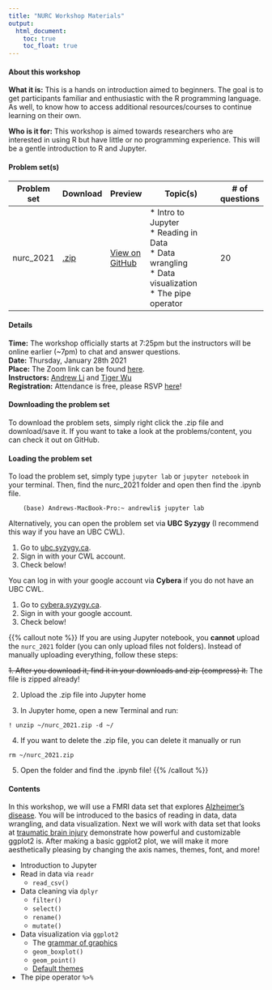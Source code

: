 ```yaml
---
title: "NURC Workshop Materials"
output: 
  html_document:
    toc: true
    toc_float: true
---
```


#### About this workshop

__What it is:__ This is a hands on introduction aimed to beginners. The goal is to get participants familiar and enthusiastic with the R programming language. As well, to know how to access additional resources/courses to continue learning on their own.

__Who is it for:__ This workshop is aimed towards researchers who are interested in using R but have little or no programming experience. This will be a  gentle introduction to R and Jupyter.

#### Problem set(s)

| Problem set | Download   | Preview            | Topic(s)                                                                             | # of questions |
|-------------|------------|--------------------|--------------------------------------------------------------------------------------|----------------|
| nurc_2021   | <a href="/content/problem_sets/nurc_2021.zip" class="text-link">.zip</a>| [View on GitHub](https://github.com/andr3wli/nurc-r-website/blob/master/content/problem_sets/nurc_2021_folder/nurc_2021.ipynb) | * Intro to Jupyter <br>* Reading in Data<br>* Data wrangling<br>* Data visualization<br> * The pipe operator | 20             |

#### Details

__Time:__ The workshop officially starts at 7:25pm but the instructors will be online earlier (~7pm) to chat and answer questions. <br>
__Date:__ Thursday, January 28th 2021 <br>
__Place:__ The Zoom link can be found [here](https://docs.google.com/document/d/1lJyHPvEm95x79rmCJJ_T7y-FBYDSWBu77u9C_flKw3Q/edit?fbclid=IwAR3X9tTpT9hApd5i4wIOZW3YvwhncILjdpJ1bx4-0E59UKqnamXRNmbmQLY#heading=h.urw1vzli8gz5). <br>
__Instructors:__ [Andrew Li](http://andrewcli.me) and [Tiger Wu](https://tigerthepro.github.io/TigerWu/)  <br>
__Registration:__ Attendance is free, please RSVP [here](https://docs.google.com/forms/d/e/1FAIpQLSco1157Ttx7Ml64UJlMddTQHWRV7x6JFuR1s16f6luWTUkp2A/viewform)!

#### Downloading the problem set
To download the problem sets, simply right click the .zip file and download/save it. If you want to take a look at the problems/content, you can check it out on GitHub.

#### Loading the problem set
To load the problem set, simply type `jupyter lab` or `jupyter notebook` in your terminal. Then, find the nurc_2021 folder and open then find the .ipynb file.  

```
    (base) Andrews-MacBook-Pro:~ andrewli$ jupyter lab
```
Alternatively, you can open the problem set via __UBC Syzygy__ (I recommend this way if you have an UBC CWL).

1. Go to [ubc.syzygy.ca](https://ubc.syzygy.ca/).
2. Sign in with your CWL account.
3. Check below!

You can log in with your google account via __Cybera__ if you do not have an UBC CWL.

1. Go to [cybera.syzygy.ca](https://cybera.syzygy.ca).
2. Sign in with your google account.
3. Check below!

{{% callout note %}}
If you are using Jupyter notebook, you __cannot__ upload the `nurc_2021` folder (you can only upload files not folders). Instead of manually uploading everything,  follow these steps:

~~1. After you download it, find it in your downloads and zip (compress) it.~~ The file is zipped already!

2. Upload the .zip file into Jupyter home

3. In Jupyter home, open a new Terminal and run:

``` 
! unzip ~/nurc_2021.zip -d ~/
```
4. If you want to delete the .zip file, you can delete it manually or run 

```
rm ~/nurc_2021.zip
```

5. Open the folder and find the .ipynb file!
{{% /callout %}}

#### Contents
In this workshop, we will use a FMRI data set that explores [Alzheimer's disease](https://www.kaggle.com/jboysen/mri-and-alzheimers). You will be introduced to the basics of reading in data, data wrangling, and data visualization. Next we will work with data set that looks at [traumatic brain injury](https://github.com/rfordatascience/tidytuesday/blob/master/data/2020/2020-03-24/readme.md) demonstrate how powerful and customizable ggplot2 is. After making a basic ggplot2 plot, we will make it more aesthetically pleasing by changing the axis names, themes, font, and more! 

* Introduction to Jupyter 
* Read in data via `readr`
  * `read_csv()`
* Data cleaning via `dplyr`
  * `filter()`
  * `select()`
  * `rename()`
  * `mutate()`
* Data visualization via `ggplot2`
  * The [grammar of graphics](https://www.amazon.ca/Grammar-Graphics-Leland-Wilkinson/dp/0387245448)
  * `geom_boxplot()`
  * `geom_point()`
  * [Default themes](https://ggplot2.tidyverse.org/reference/ggtheme.html)
* The pipe operator `%>%`
